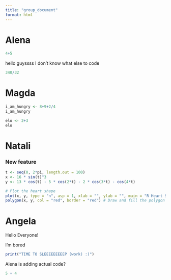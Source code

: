 ```yaml
---
title: "group_document"
format: html
---
```


# Alena

```r
4+5
```

hello guyssss I don't know what else to code

```r
340/32
```

# Magda

```r
i_am_hungry <- 8+9+2/4
i_am_hungry
```

```r
elo <- 2+3
elo
```

# Natali

### New feature

```r
t <- seq(0, 2*pi, length.out = 100)
x <- 16 * sin(t)^3
y <- 13 * cos(t) - 5 * cos(2*t) - 2 * cos(3*t) - cos(4*t)

# Plot the heart shape
plot(x, y, type = "n", asp = 1, xlab = "", ylab = "", main = "R Heart Shape") # Set up plot area
polygon(x, y, col = "red", border = "red") # Draw and fill the polygon
```

# Angela

Hello Everyone!

I'm bored

```r
print("TIME TO SLEEEEEEEEEP (work) :)")
```

Alena is adding actual code?

```r
5 + 4
```
